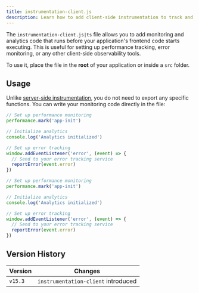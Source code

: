 ```yaml
---
title: instrumentation-client.js
description: Learn how to add client-side instrumentation to track and monitor your Next.js application's frontend performance.
---
```


The `instrumentation-client.js|ts` file allows you to add monitoring and analytics code that runs before your application's frontend code starts executing. This is useful for setting up performance tracking, error monitoring, or any other client-side observability tools.

To use it, place the file in the **root** of your application or inside a `src` folder.

## Usage

Unlike [server-side instrumentation](/docs/app/building-your-application/optimizing/instrumentation), you do not need to export any specific functions. You can write your monitoring code directly in the file:

```ts filename="instrumentation-client.ts" switcher
// Set up performance monitoring
performance.mark('app-init')

// Initialize analytics
console.log('Analytics initialized')

// Set up error tracking
window.addEventListener('error', (event) => {
  // Send to your error tracking service
  reportError(event.error)
})
```

```js filename="instrumentation-client.js" switcher
// Set up performance monitoring
performance.mark('app-init')

// Initialize analytics
console.log('Analytics initialized')

// Set up error tracking
window.addEventListener('error', (event) => {
  // Send to your error tracking service
  reportError(event.error)
})
```

## Version History

| Version | Changes                             |
| ------- | ----------------------------------- |
| `v15.3` | `instrumentation-client` introduced |
